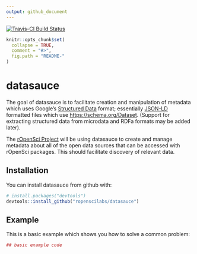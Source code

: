 ```yaml
---
output: github_document
---
```


[![Travis-CI Build Status](https://travis-ci.org/ropenscilabs/datasauce.svg?branch=master)](https://travis-ci.org/ropenscilabs/datasauce)

<!-- README.md is generated from README.Rmd. Please edit that file -->

```r
knitr::opts_chunk$set(
  collapse = TRUE,
  comment = "#>",
  fig.path = "README-"
)
```

# datasauce

The goal of datasauce is to facilitate creation and manipulation of metadata which uses Google's [Structured Data](https://developers.google.com/search/docs/guides/intro-structured-data) format; essentially [JSON-LD](https://json-ld.org) formatted files which use <https://schema.org/Dataset>. (Support for extracting structured data from microdata and RDFa formats may be added later).

The [rOpenSci Project](https://ropensci.org) will be using datasauce to create and manage metadata 
about all of the open data sources that can be accessed with rOpenSci packages.  This should facilitate
discovery of relevant data.

## Installation

You can install datasauce from github with:

```r
# install.packages("devtools")
devtools::install_github("ropenscilabs/datasauce")
```

## Example

This is a basic example which shows you how to solve a common problem:

```r
## basic example code
```
